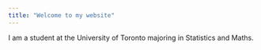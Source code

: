---
title: "Welcome to my website"
---

I am a student at the University of Toronto majoring in Statistics and Maths.
